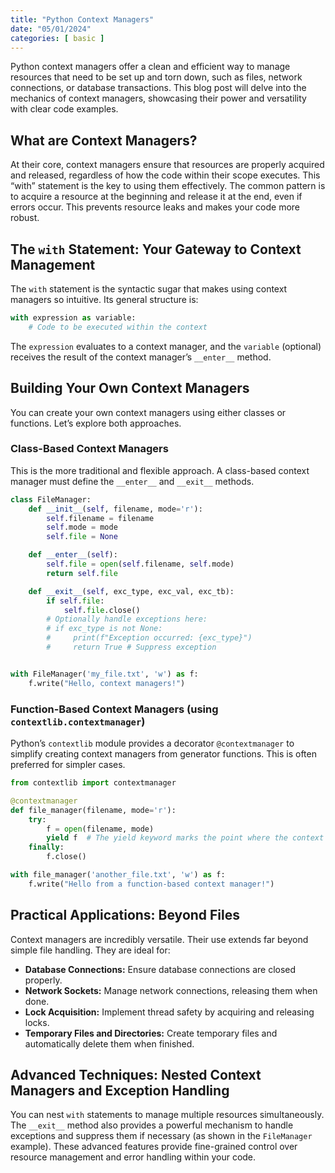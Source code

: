 ```yaml
---
title: "Python Context Managers"
date: "05/01/2024"
categories: [ basic ]
---
```



Python context managers offer a clean and efficient way to manage resources that need to be set up and torn down, such as files, network connections, or database transactions.  This blog post will delve into the mechanics of context managers, showcasing their power and versatility with clear code examples.


## What are Context Managers?

At their core, context managers ensure that resources are properly acquired and released, regardless of how the code within their scope executes.  This "with" statement is the key to using them effectively. The common pattern is to acquire a resource at the beginning and release it at the end, even if errors occur.  This prevents resource leaks and makes your code more robust.


## The `with` Statement: Your Gateway to Context Management

The `with` statement is the syntactic sugar that makes using context managers so intuitive. Its general structure is:

```python
with expression as variable:
    # Code to be executed within the context
```

The `expression` evaluates to a context manager, and the `variable` (optional) receives the result of the context manager's `__enter__` method.


## Building Your Own Context Managers

You can create your own context managers using either classes or functions.  Let's explore both approaches.

### Class-Based Context Managers

This is the more traditional and flexible approach.  A class-based context manager must define the `__enter__` and `__exit__` methods.

```python
class FileManager:
    def __init__(self, filename, mode='r'):
        self.filename = filename
        self.mode = mode
        self.file = None

    def __enter__(self):
        self.file = open(self.filename, self.mode)
        return self.file

    def __exit__(self, exc_type, exc_val, exc_tb):
        if self.file:
            self.file.close()
        # Optionally handle exceptions here:
        # if exc_type is not None:
        #     print(f"Exception occurred: {exc_type}")
        #     return True # Suppress exception


with FileManager('my_file.txt', 'w') as f:
    f.write("Hello, context managers!")

```

### Function-Based Context Managers (using `contextlib.contextmanager`)

Python's `contextlib` module provides a decorator `@contextmanager` to simplify creating context managers from generator functions. This is often preferred for simpler cases.

```python
from contextlib import contextmanager

@contextmanager
def file_manager(filename, mode='r'):
    try:
        f = open(filename, mode)
        yield f  # The yield keyword marks the point where the context is entered
    finally:
        f.close()

with file_manager('another_file.txt', 'w') as f:
    f.write("Hello from a function-based context manager!")

```

##  Practical Applications: Beyond Files

Context managers are incredibly versatile.  Their use extends far beyond simple file handling. They are ideal for:

* **Database Connections:** Ensure database connections are closed properly.
* **Network Sockets:**  Manage network connections, releasing them when done.
* **Lock Acquisition:**  Implement thread safety by acquiring and releasing locks.
* **Temporary Files and Directories:** Create temporary files and automatically delete them when finished.



## Advanced Techniques:  Nested Context Managers and Exception Handling

You can nest `with` statements to manage multiple resources simultaneously.  The `__exit__` method also provides a powerful mechanism to handle exceptions and suppress them if necessary (as shown in the `FileManager` example).  These advanced features provide fine-grained control over resource management and error handling within your code.

